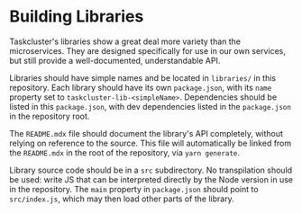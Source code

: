 # Building Libraries

Taskcluster's libraries show a great deal more variety than the microservices.
They are designed specifically for use in our own services, but still provide a well-documented, understandable API.

Libraries should have simple names and be located in `libraries/` in this repository.
Each library should have its own `package.json`, with its `name` property set to `taskcluster-lib-<simpleName>`.
Dependencies should be listed in this `package.json`, with dev dependencies listed in the `package.json` in the repository root.

The `README.mdx` file should document the library's API completely, without relying on reference to the source.
This file will automatically be linked from the `README.mdx` in the root of the repository, via `yarn generate`.

Library source code should be in a `src` subdirectory.
No transpilation should be used: write JS that can be interpreted directly by the Node version in use in the repository.
The `main` property in `package.json` should point to `src/index.js`, which may then load other parts of the library.
